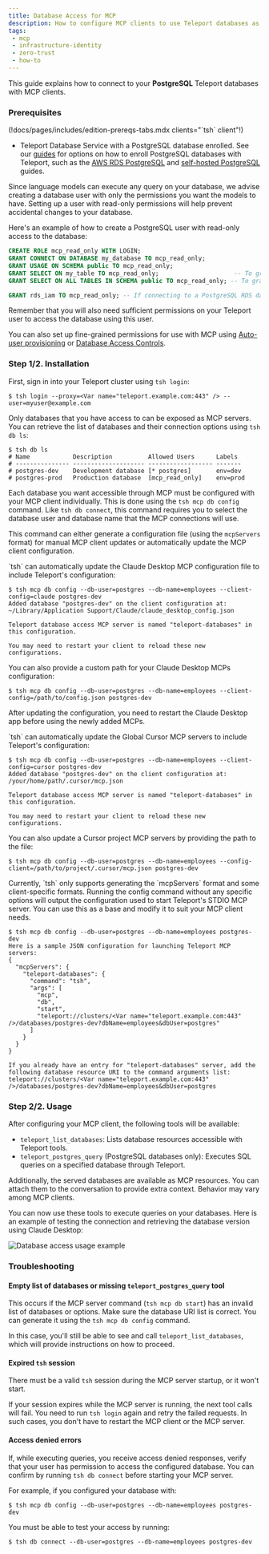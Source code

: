 ```yaml
---
title: Database Access for MCP
description: How to configure MCP clients to use Teleport databases as MCP servers.
tags:
 - mcp
 - infrastructure-identity
 - zero-trust
 - how-to
---
```


This guide explains how to connect to your **PostgreSQL** Teleport databases with MCP clients.

### Prerequisites

(!docs/pages/includes/edition-prereqs-tabs.mdx clients="\`tsh\` client"!)

- Teleport Database Service with a PostgreSQL database enrolled. See our [guides](../../enroll-resources/database-access/database-access.mdx)
  for options on how to enroll PostgreSQL databases with Teleport, such as
  the [AWS RDS PostgreSQL](../../enroll-resources/database-access/enroll-aws-databases/rds.mdx)
  and [self-hosted PostgreSQL](../../enroll-resources/database-access/enroll-self-hosted-databases/postgres-self-hosted.mdx) guides.

<Admonition type="warning" title="Security considerations">
Since language models can execute any query on your database, we advise creating
a database user with only the permissions you want the models to have. Setting
up a user with read-only permissions will help prevent accidental changes to
your database.

Here's an example of how to create a PostgreSQL user with read-only access to
the database:

```sql
CREATE ROLE mcp_read_only WITH LOGIN;
GRANT CONNECT ON DATABASE my_database TO mcp_read_only;
GRANT USAGE ON SCHEMA public TO mcp_read_only;
GRANT SELECT ON my_table TO mcp_read_only;                     -- To grant read access to a single table.
GRANT SELECT ON ALL TABLES IN SCHEMA public TO mcp_read_only; -- To grant read access to all tables in the "public" schema.

GRANT rds_iam TO mcp_read_only; -- If connecting to a PostgreSQL RDS database.
```

Remember that you will also need sufficient permissions on your Teleport user to
access the database using this user.

You can also set up fine-grained permissions for use with MCP using [Auto-user
provisioning](../../enroll-resources/database-access/auto-user-provisioning/postgres.mdx)
or [Database Access Controls](../../enroll-resources/database-access/rbac.mdx).
</Admonition>

### Step 1/2. Installation

First, sign in into your Teleport cluster using `tsh login`:

```code
$ tsh login --proxy=<Var name="teleport.example.com:443" /> --user=myuser@example.com
```

Only databases that you have access to can be exposed as MCP servers. You can
retrieve the list of databases and their connection options using `tsh db ls`:
  
```code
$ tsh db ls
# Name            Description          Allowed Users      Labels 
# --------------- -------------------- ------------------ -------
# postgres-dev    Development database [* postgres]       env=dev
# postgres-prod   Production database  [mcp_read_only]    env=prod
```

Each database you want accessible through MCP must be configured with your MCP
client individually. This is done using the `tsh mcp db config` command. Like
`tsh db connect`, this command requires you to select the database user and
database name that the MCP connections will use.

This command can either generate a configuration file (using the `mcpServers`
format) for manual MCP client updates or automatically update the MCP client
configuration.

<Tabs>
<TabItem label="Claude Desktop">
`tsh` can automatically update the Claude Desktop MCP configuration file to
include Teleport's configuration:

```code
$ tsh mcp db config --db-user=postgres --db-name=employees --client-config=claude postgres-dev
Added database "postgres-dev" on the client configuration at:
~/Library/Application Support/Claude/claude_desktop_config.json

Teleport database access MCP server is named "teleport-databases" in this configuration.

You may need to restart your client to reload these new configurations.
```

You can also provide a custom path for your Claude Desktop MCPs configuration:
```code
$ tsh mcp db config --db-user=postgres --db-name=employees --client-config=/path/to/config.json postgres-dev
```

After updating the configuration, you need to restart the Claude Desktop app
before using the newly added MCPs.
</TabItem>

<TabItem label="Cursor">
`tsh` can automatically update the Global Cursor MCP servers to include
Teleport's configuration:

```code
$ tsh mcp db config --db-user=postgres --db-name=employees --client-config=cursor postgres-dev
Added database "postgres-dev" on the client configuration at:
/your/home/path/.cursor/mcp.json

Teleport database access MCP server is named "teleport-databases" in this configuration.

You may need to restart your client to reload these new configurations.
```

You can also update a Cursor project MCP servers by providing the path to the
file:
```code
$ tsh mcp db config --db-user=postgres --db-name=employees --config-client=/path/to/project/.cursor/mcp.json postgres-dev
```
</TabItem>

<TabItem label="Others">
Currently, `tsh` only supports generating the `mcpServers` format and some
client-specific formats. Running the config command without any specific options
will output the configuration used to start Teleport's STDIO MCP server. You can
use this as a base and modify it to suit your MCP client needs.

```code
$ tsh mcp db config --db-user=postgres --db-name=employees postgres-dev
Here is a sample JSON configuration for launching Teleport MCP servers:
{
  "mcpServers": {
    "teleport-databases": {
      "command": "tsh",
      "args": [
        "mcp",
        "db",
        "start",
        "teleport://clusters/<Var name="teleport.example.com:443" />/databases/postgres-dev?dbName=employees&dbUser=postgres"
      ]
    }
  }
}

If you already have an entry for "teleport-databases" server, add the following database resource URI to the command arguments list:
teleport://clusters/<Var name="teleport.example.com:443" />/databases/postgres-dev?dbName=employees&dbUser=postgres
```
</TabItem>
</Tabs>

### Step 2/2. Usage

After configuring your MCP client, the following tools will be available:

- `teleport_list_databases`: Lists database resources accessible with Teleport tools.
- `teleport_postgres_query` (PostgreSQL databases only): Executes SQL queries on a specified database through Teleport.

Additionally, the served databases are available as MCP resources. You can
attach them to the conversation to provide extra context. Behavior may vary
among MCP clients.

You can now use these tools to execute queries on your databases. Here is an
example of testing the connection and retrieving the database version using
Claude Desktop:

![Database access usage example](../../../img/connect-your-client/model-context-protocol/usage-example-database-access.png)

### Troubleshooting

#### Empty list of databases or missing `teleport_postgres_query` tool

This occurs if the MCP server command (`tsh mcp db start`) has an invalid list
of databases or options. Make sure the database URI list is correct. You can
generate it using the `tsh mcp db config` command.

In this case, you'll still be able to see and call `teleport_list_databases`,
which will provide instructions on how to proceed.

#### Expired `tsh` session

There must be a valid `tsh` session during the MCP server startup, or it won't
start.

If your session expires while the MCP server is running, the next tool calls
will fail. You need to run `tsh login` again and retry the failed requests. In
such cases, you don't have to restart the MCP client or the MCP server.

#### Access denied errors

If, while executing queries, you receive access denied responses, verify that
your user has permission to access the configured database. You can confirm by
running `tsh db connect` before starting your MCP server.

For example, if you configured your database with:

```code
$ tsh mcp db config --db-user=postgres --db-name=employees postgres-dev
```

You must be able to test your access by running:

```code
$ tsh db connect --db-user=postgres --db-name=employees postgres-dev
```

